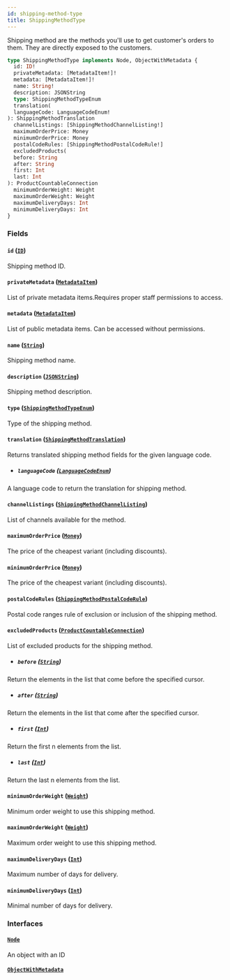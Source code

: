 ```yaml
---
id: shipping-method-type
title: ShippingMethodType
---
```



Shipping method are the methods you'll use to get customer's orders to them. They are directly exposed to the customers.

```graphql
type ShippingMethodType implements Node, ObjectWithMetadata {
  id: ID!
  privateMetadata: [MetadataItem!]!
  metadata: [MetadataItem!]!
  name: String!
  description: JSONString
  type: ShippingMethodTypeEnum
  translation(
  languageCode: LanguageCodeEnum!
): ShippingMethodTranslation
  channelListings: [ShippingMethodChannelListing!]
  maximumOrderPrice: Money
  minimumOrderPrice: Money
  postalCodeRules: [ShippingMethodPostalCodeRule!]
  excludedProducts(
  before: String
  after: String
  first: Int
  last: Int
): ProductCountableConnection
  minimumOrderWeight: Weight
  maximumOrderWeight: Weight
  maximumDeliveryDays: Int
  minimumDeliveryDays: Int
}
```


### Fields

#### `id` ([`ID`](../../../developer/api-reference/scalars/id))

Shipping method ID.


#### `privateMetadata` ([`MetadataItem`](../../../developer/api-reference/objects/metadata-item))

List of private metadata items.Requires proper staff permissions to access.


#### `metadata` ([`MetadataItem`](../../../developer/api-reference/objects/metadata-item))

List of public metadata items. Can be accessed without permissions.


#### `name` ([`String`](../../../developer/api-reference/scalars/string))

Shipping method name.


#### `description` ([`JSONString`](../../../developer/api-reference/scalars/jsonstring))

Shipping method description.


#### `type` ([`ShippingMethodTypeEnum`](../../../developer/api-reference/enums/shipping-method-type-enum))

Type of the shipping method.


#### `translation` ([`ShippingMethodTranslation`](../../../developer/api-reference/objects/shipping-method-translation))

Returns translated shipping method fields for the given language code.
- ##### `languageCode` ([`LanguageCodeEnum`](../../../developer/api-reference/enums/language-code-enum))

A language code to return the translation for shipping method.


#### `channelListings` ([`ShippingMethodChannelListing`](../../../developer/api-reference/objects/shipping-method-channel-listing))

List of channels available for the method.


#### `maximumOrderPrice` ([`Money`](../../../developer/api-reference/objects/money))

The price of the cheapest variant (including discounts).


#### `minimumOrderPrice` ([`Money`](../../../developer/api-reference/objects/money))

The price of the cheapest variant (including discounts).


#### `postalCodeRules` ([`ShippingMethodPostalCodeRule`](../../../developer/api-reference/objects/shipping-method-postal-code-rule))

Postal code ranges rule of exclusion or inclusion of the shipping method.


#### `excludedProducts` ([`ProductCountableConnection`](../../../developer/api-reference/objects/product-countable-connection))

List of excluded products for the shipping method.
- ##### `before` ([`String`](../../../developer/api-reference/scalars/string))

Return the elements in the list that come before the specified cursor.


- ##### `after` ([`String`](../../../developer/api-reference/scalars/string))

Return the elements in the list that come after the specified cursor.


- ##### `first` ([`Int`](../../../developer/api-reference/scalars/int))

Return the first n elements from the list.


- ##### `last` ([`Int`](../../../developer/api-reference/scalars/int))

Return the last n elements from the list.


#### `minimumOrderWeight` ([`Weight`](../../../developer/api-reference/objects/weight))

Minimum order weight to use this shipping method.


#### `maximumOrderWeight` ([`Weight`](../../../developer/api-reference/objects/weight))

Maximum order weight to use this shipping method.


#### `maximumDeliveryDays` ([`Int`](../../../developer/api-reference/scalars/int))

Maximum number of days for delivery.


#### `minimumDeliveryDays` ([`Int`](../../../developer/api-reference/scalars/int))

Minimal number of days for delivery.


### Interfaces

#### [`Node`](../../../developer/api-reference/interfaces/node) 

An object with an ID


#### [`ObjectWithMetadata`](../../../developer/api-reference/interfaces/object-with-metadata) 






